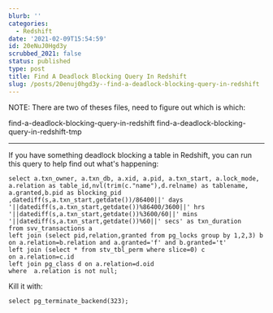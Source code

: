 ```yaml
---
blurb: ''
categories:
  - Redshift
date: '2021-02-09T15:54:59'
id: 20eNuJ0Hgd3y
scrubbed_2021: false
status: published
type: post
title: Find A Deadlock Blocking Query In Redshift
slug: /posts/20enuj0hgd3y--find-a-deadlock-blocking-query-in-redshift
---
```


NOTE: There are two of theses files, need to figure out which is which:

find-a-deadlock-blocking-query-in-redshift
find-a-deadlock-blocking-query-in-redshift-tmp

---




If you have something deadlock blocking a table in Redshift, you can run this query to help find out what's happening:


    select a.txn_owner, a.txn_db, a.xid, a.pid, a.txn_start, a.lock_mode, a.relation as table_id,nvl(trim(c."name"),d.relname) as tablename, a.granted,b.pid as blocking_pid ,datediff(s,a.txn_start,getdate())/86400||' days '||datediff(s,a.txn_start,getdate())%86400/3600||' hrs '||datediff(s,a.txn_start,getdate())%3600/60||' mins '||datediff(s,a.txn_start,getdate())%60||' secs' as txn_duration
    from svv_transactions a 
    left join (select pid,relation,granted from pg_locks group by 1,2,3) b 
    on a.relation=b.relation and a.granted='f' and b.granted='t' 
    left join (select * from stv_tbl_perm where slice=0) c 
    on a.relation=c.id 
    left join pg_class d on a.relation=d.oid
    where  a.relation is not null;


Kill it with:

    select pg_terminate_backend(323);
